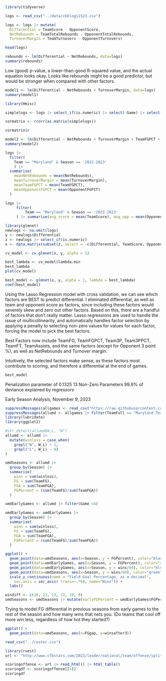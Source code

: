 ```r
library(tidyverse)
```

```r
logs <- read_csv("../data/cbblogs1523.csv")
```

```r
logs <- logs |> mutate(
  Differential = TeamScore - OpponentScore, 
  NetRebounds = TeamTotalRebounds - OpponentTotalRebounds,
  TurnoverMargin = TeamTurnovers - OpponentTurnovers)

head(logs)
```

```r
rebounds <- lm(Differential ~ NetRebounds, data=logs)
summary(rebounds)
```

Low (good) p-value, a lower-than-good R-squared value, and the actual equation looks okay. Looks like rebounds might be a good predictor, but would be stronger when compared with other factors.

```r
model1 <- lm(Differential ~ NetRebounds + TurnoverMargin, data=logs)
summary(model1)
```

```r
library(Hmisc)
```

```r
simplelogs <- logs |> select_if(is.numeric) |> select(-Game) |> select(Differential, NetRebounds, TurnoverMargin, TeamFGPCT, TeamTotalRebounds, OpponentFGPCT, OpponentTotalRebounds)
```

```r
cormatrix <- rcorr(as.matrix(simplelogs))

cormatrix$r
```

```r
model2 <- lm(Differential ~ NetRebounds + TurnoverMargin + TeamFGPCT + OpponentFGPCT, data=logs)
summary(model2)
```

```r
logs |> 
  filter(
    Team == "Maryland" & Season == '2022-2023'
    ) |> 
  summarise(
    meanNetRebounds = mean(NetRebounds),
    meanTurnoverMargin = mean(TurnoverMargin),
    meanTeamFGPCT = mean(TeamFGPCT),
    meanOpponentFGPCT = mean(OpponentFGPCT)
  )
```

```r
logs |> 
     filter(
         Team == "Maryland" & Season == '2022-2023'
     ) |> summarise(avg_score = mean(TeamScore), avg_opp = mean(OpponentScore))
```


```r
library(glmnet)
newlogs <- na.omit(logs)
y <- newlogs$Differential
z <- newlogs |> select_if(is.numeric)
x <- data.matrix(subset(z, select = -c(Differential, TeamScore, OpponentScore)))
```

```r
cv_model <- cv.glmnet(x, y, alpha = 1)

best_lambda <- cv_model$lambda.min
best_lambda
plot(cv_model)
```

```r
best_model <- glmnet(x, y, alpha = 1, lambda = best_lambda)
coef(best_model)
```

Using the Lasso Regression model with cross validation, we can see which factors are BEST to predict differential. I eliminated differential, as well as team and opponent score as factors, since including these factors would severely skew and zero out other factors. Based on this, there are a handful of factors that don't really matter. Lasso regressions are used to handle the issue of multicollinearity, and automatically handles factor selection by applying a penalty to selecting non-zero values for values for each factor, forcing the model to pick the best factors.

Best Factors now include TeamFG, TeamFGPCT, Team3P, Team3PPCT, TeamFT, TeamAssists, and the same factors (except for Opponent 3 point %), as well as NetRebounds and Turnover margin.

Intuitively, the selected factors make sense, as these factors most contribute to scoring, and therefore a differential at the end of games.

```r
best_model
```

Penalization parameter of 0.1325
13 Non-Zero Parameters
99.9% of deviance explained by regressors

########## Early Season Analysis, November 9, 2023

```r
suppressMessages(allgames <- read_csv("https://raw.githubusercontent.com/dwillis/dwillis.github.io/main/docs/sports-data-files/cbblogs1524.csv"))
suppressMessages(allumd <- allgames |> filter(TeamFull == "Maryland Terrapins"))
library(lubridate)
library(ggplot2)
```

```r
#str_detect(allumd$W_L, "W")
allumd <- allumd |>
  mutate(winloss = case_when(
    grepl("W", W_L) ~ 1, 
    grepl("L", W_L) ~ 0)
) 

umdSeasons <- allumd |> 
  group_by(Season) |> 
  summarise(
    wins = sum(winloss), 
    FG = sum(TeamFG), 
    FGA = sum(TeamFGA), 
    FGPercent = (sum(TeamFG)/sum(TeamFGA))
  )

umdEarlyGames <- allumd |> filter(Game <4)

umdEarlyGames <- umdEarlyGames |> 
  group_by(Season) |> 
  summarise(
    wins = sum(winloss), 
    FG = sum(TeamFG), 
    FGA = sum(TeamFGA), 
    FGPercent = (sum(TeamFG)/sum(TeamFGA))
  )
```

```r
ggplot() +
  geom_point(data=umdSeasons, aes(x=Season, y = FGPercent), color="black") +
  geom_point(data=umdEarlyGames, aes(x=Season, y = FGPercent), color="red") +
  geom_point(data=umdEarlyGames, aes(x=Season, y = wins/60), color="blue") +
  geom_point(data=umdSeasons, aes(x=Season, y = wins/60), color="green") +
  scale_y_continuous(name = "Field Goal Percentage, as a decimal",
    sec.axis = sec_axis( trans=~.*60, name="Wins")) +
  labs()
```
```r
windiff <- c(16, 21, 13, 12, 19, 0)
umdSeasons <- umdSeasons |> mutate(earlyFGPercent = umdEarlyGames$FGPercent,  winsafter3 = windiff, FGgap = umdSeasons$FGPercent - earlyFGPercent)
```

Trying to model FG differential in previous seasons from early games to the rest of the season and how many wins that nets you. (Do teams that cool off more win less, regardless of how hot they started?)

```r
ggplot() + 
  geom_point(data=umdSeasons, aes(x=FGgap, y=winsafter3))
```

```r
read_csv("../roster.csv")
```

```r
library(rvest)
url <- "http://www.cfbstats.com/2023/leader/national/team/offense/split01/category09/sort01.html"

scoringoffense <- url |> read_html() |> html_table()
scoringdf <- scoringoffense[[1]]
scoringdf
```

